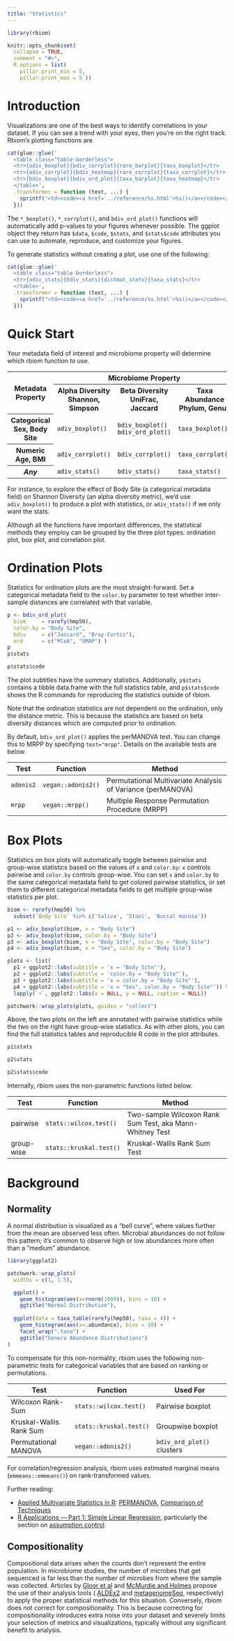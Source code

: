 ```yaml
---
title: "Statistics"
---
```


```r
library(rbiom)

knitr::opts_chunk$set(
  collapse = TRUE,
  comment = "#>",
  R.options = list(
    pillar.print_min = 5,
    pillar.print_max = 5 ))
```


# Introduction

Visualizations are one of the best ways to identify correlations in your 
dataset. If you can see a trend with your eyes, then you're on the right track. 
Rbiom's plotting functions are 

```r
cat(glue::glue('
  <table class="table-borderless">
  <tr>{adiv_boxplot}{bdiv_corrplot}{rare_barplot}{taxa_boxplot}</tr>
  <tr>{adiv_corrplot}{bdiv_heatmap}{rare_corrplot}{taxa_corrplot}</tr>
  <tr>{bdiv_boxplot}{bdiv_ord_plot}{taxa_barplot}{taxa_heatmap}</tr>
  </table>',
  .transformer = function (text, ...) {
    sprintf("<td><code><a href='../reference/%s.html'>%s()</a></code></td>", text, text)
  }))
```

The `*_boxplot()`, `*_corrplot()`, and `bdiv_ord_plot()` functions will 
automatically add p-values to your figures whenever possible. The ggplot object 
they return has `$data`, `$code`, `$stats`, and `$stats$code` attributes you 
can use to automate, reproduce, and customize your figures.

To generate statistics without creating a plot, use one of the following:

```r
cat(glue::glue('
  <table class="table-borderless">
  <tr>{adiv_stats}{bdiv_stats}{distmat_stats}{taxa_stats}</tr>
  </table>',
  .transformer = function (text, ...) {
    sprintf("<td><code><a href='../reference/%s.html'>%s()</a></code></td>", text, text)
  }))
```



\cr

# Quick Start

Your metadata field of interest and microbiome property will determine which 
rbiom function to use.

<table>
<tr>
<th rowspan=2 class="border-0 border-end border-bottom align-middle">Metadata<br>Property</th>
<th colspan=3 class="border-0" align="center">Microbiome Property</th>
</tr><tr>
<th class="border-bottom">Alpha Diversity<br><span class="eg">Shannon, Simpson</span></th>
<th class="border-bottom">Beta Diversity<br><span class="eg">UniFrac, Jaccard</span></th>
<th class="border-bottom">Taxa Abundance<br><span class="eg">Phylum, Genus</span></th>
</tr><tr>
<th class="border-end">Categorical<br><span class="eg">Sex, Body Site</span></th>
<td>`adiv_boxplot()`</td>
<td>`bdiv_boxplot()`<br>`bdiv_ord_plot()`</td>
<td>`taxa_boxplot()`</td>
</tr><tr>
<th class="border-end">Numeric<br><span class="eg">Age, BMI</span></th>
<td>`adiv_corrplot()`</td>
<td>`bdiv_corrplot()`</td>
<td>`taxa_corrplot()`</td>
</tr><tr>
<th class="border-end"><i>Any</i></th>
<td>`adiv_stats()`</td>
<td>`bdiv_stats()`</td>
<td>`taxa_stats()`</td>
</tr>
</table>

For instance, to explore the effect of Body Site (a categorical metadata field) 
on Shannon Diversity (an alpha diversity metric), we'd use `adiv_boxplot()` to 
produce a plot with statistics, or `adiv_stats()` if we only want the stats.

Although all the functions have important differences, the statistical methods 
they employ can be grouped by the three plot types: ordination plot, box plot, 
and correlation plot.


\cr

# Ordination Plots

Statistics for ordination plots are the most straight-forward. Set a 
categorical metadata field to the `color.by` parameter to test whether 
inter-sample distances are correlated with that variable.

```r
p <- bdiv_ord_plot(
  biom     = rarefy(hmp50), 
  color.by = "Body Site", 
  bdiv     = c("Jaccard", "Bray-Curtis"), 
  ord      = c("PCoA", "UMAP") )
p
p$stats

p$stats$code
```

The plot subtitles have the summary statistics. Additionally, `p$stats` 
contains a tibble data.frame with the full statistics table, and `p$stats$code` 
shows the R commands for reproducing the statistics outside of rbiom.

Note that the ordination statistics are not dependent on the ordination, only 
the distance metric. This is because the statistics are based on beta diversity 
distances which are computed prior to ordination.

By default, `bdiv_ord_plot()` applies the perMANOVA test. You can change this 
to MRPP by specifying `test="mrpp"`. Details on the available tests are below.

| Test      | Function           | Method                                                      |
| --------- | ------------------ | ----------------------------------------------------------- |
| `adonis2` | `vegan::adonis2()` | Permutational Multivariate Analysis of Variance (perMANOVA) |
| `mrpp`    | `vegan::mrpp()`    | Multiple Response Permutation Procedure (MRPP)              |



\cr

# Box Plots

Statistics on box plots will automatically toggle between pairwise and 
group-wise statistics based on the values of `x` and `color.by`: `x` controls 
pairwise and `color.by` controls group-wise. You can set `x` and `color.by` to 
the same categorical metadata field to get colored pairwise statistics, or set 
them to different categorical metadata fields to get multiple group-wise 
statistics per plot.

```r
biom <- rarefy(hmp50) %>% 
  subset(`Body Site` %in% c('Saliva', 'Stool', 'Buccal mucosa'))

p1 <- adiv_boxplot(biom, x = "Body Site")
p2 <- adiv_boxplot(biom, color.by = "Body Site")
p3 <- adiv_boxplot(biom, x = "Body Site", color.by = "Body Site")
p4 <- adiv_boxplot(biom, x = "Sex", color.by = "Body Site")

plots <- list(
  p1 + ggplot2::labs(subtitle = 'x = "Body Site"'), 
  p2 + ggplot2::labs(subtitle = 'color.by = "Body Site"'), 
  p3 + ggplot2::labs(subtitle = 'x = color.by = "Body Site"'), 
  p4 + ggplot2::labs(subtitle = 'x = "Sex", color.by = "Body Site"')) %>%
  lapply(`+`, ggplot2::labs(x = NULL, y = NULL, caption = NULL))

patchwork::wrap_plots(plots, guides = "collect")
```

Above, the two plots on the left are annotated with pairwise statistics while 
the two on the right have group-wise statistics. As with other plots, you can 
find the full statistics tables and reproducible R code in the plot attributes.

```r
p1$stats

p2$stats

p2$stats$code
```

Internally, rbiom uses the non-parametric functions listed below.

| Test          | Function                | Method                                                   |
| ------------- | ----------------------- | -------------------------------------------------------- |
| pairwise      | `stats::wilcox.test()`  | Two-sample Wilcoxon Rank Sum Test, aka Mann-Whitney Test |
| group-wise    | `stats::kruskal.test()` | Kruskal-Wallis Rank Sum Test                             |




\cr

# Background


## Normality

A normal distribution is visualized as a "bell curve", where values further 
from the mean are observed less often. Microbial abundances do not follow this 
pattern; it's common to observe high or low abundances more often than a 
"medium" abundance.

```r
library(ggplot2)

patchwork::wrap_plots(
  widths = c(1, 1.5),

  ggplot() + 
    geom_histogram(aes(x=rnorm(1000)), bins = 10) + 
    ggtitle("Normal Distribution"),
    
  ggplot(data = taxa_table(rarefy(hmp50), taxa = 4)) + 
    geom_histogram(aes(x=.abundance), bins = 10) + 
    facet_wrap(".taxa") + 
    ggtitle("Genera Abundance Distributions")
)
```

To compensate for this non-normality, rbiom uses the following non-parametric 
tests for categorical variables that are based on ranking or permutations.

| Test                    | Function                | Used For                   |
| ----------------------- | ----------------------- | -------------------------- |
| Wilcoxon Rank-Sum       | `stats::wilcox.test()`  | Pairwise boxplot           |
| Kruskal-Wallis Rank Sum | `stats::kruskal.test()` | Groupwise boxplot          |
| Permutational MANOVA    | `vegan::adonis2()`      | `bdiv_ord_plot()` clusters |

For correlation/regression analysis, rbiom uses estimated marginal means 
(`emmeans::emmeans()`) on rank-transformed values.

Further reading:

* [Applied Multivariate Statistics in R](https://uw.pressbooks.pub/appliedmultivariatestatistics/): 
[PERMANOVA](https://uw.pressbooks.pub/appliedmultivariatestatistics/chapter/permanova/), 
[Comparison of Techniques](https://uw.pressbooks.pub/appliedmultivariatestatistics/chapter/comparison-of-techniques/)
* [R Applications — Part 1: Simple Linear Regression](https://medium.com/datasciencearth/r-applications-part-1-simple-linear-regression-ef5a0e19a05d), 
particularly the section on [assumption control](https://medium.com/datasciencearth/r-applications-part-1-simple-linear-regression-ef5a0e19a05d#a6f6).

\cr


## Compositionality

Compositional data arises when the counts don't represent the entire 
population. In microbiome studies, the number of microbes that get sequenced 
is far less than the number of microbes from where the sample was collected. 
Articles by [Gloor et al](https://doi.org/10.3389/fmicb.2017.02224) and 
[McMurdie and Holmes](https://doi.org/10.1371/journal.pcbi.1003531) 
propose the use of their analysis tools (
[ALDEx2](https://doi.org/doi:10.18129/B9.bioc.ALDEx2) and
[metagenomeSeq](https://doi.org/doi:10.18129/B9.bioc.metagenomeSeq), 
respectively) to apply the proper statistical methods for this situation. 
Conversely, rbiom does not correct for compositionality. This is because 
correcting for compositionality introduces extra noise into your dataset and 
severely limits your selection of metrics and visualizations, typically 
without any significant benefit to analysis.

